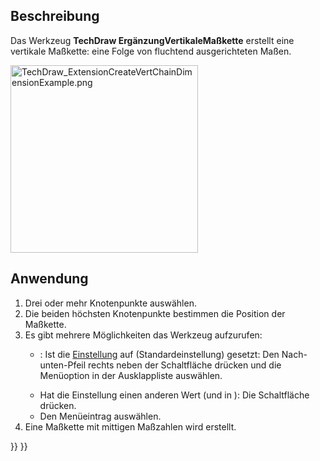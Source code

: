 <languages/>

{{Docnav/de
|[[TechDraw_ExtensionCreateHorizChainDimension/de|ErgänzungHorizontaleMaßkette]]
|[[TechDraw_ExtensionCreateObliqueChainDimension/de| ErgänzungSchrägeMaßkette]]
|[[TechDraw_Workbench/de|TechDraw]]
|IconL=TechDraw_ExtensionCreateHorizChainDimension.svg
|IconR=TechDraw_ExtensionCreateObliqueChainDimension.svg
|IconC=Workbench_TechDraw.svg
}}

{{GuiCommand/de
|Name=TechDraw ExtensionCreateVertChainDimension
|Name/de=TechDraw ErgänzungVertikaleMaßkette
|MenuLocation=TechDraw → Ergänzungen: Maße → Vertikale Maßkette erstellen
|Workbenches=[[TechDraw_Workbench/de|TechDraw]]
|Shortcut=
|Version=0.20
|SeeAlso=[[TechDraw_ExtensionCreateHorizChainDimension/de|TechDraw ErgänzungVertikaleMaßkette]], [[TechDraw_ExtensionCreateObliqueChainDimension/de|TechDraw ErgänzungSchrägeMaßkette]]
}}

<span id="Description"></span>
==Beschreibung==

Das Werkzeug '''TechDraw ErgänzungVertikaleMaßkette''' erstellt eine vertikale Maßkette: eine Folge von fluchtend ausgerichteten Maßen.

[[Image:TechDraw_ExtensionCreateVertChainDimensionExample.png|300px]]
{{Caption|Rechts die erzeugten Maße}}

<span id="Usage"></span>
==Anwendung==

# Drei oder mehr Knotenpunkte auswählen.
# Die beiden höchsten Knotenpunkte bestimmen die Position der Maßkette.
# Es gibt mehrere Möglichkeiten das Werkzeug aufzurufen:
#* {{Version/de|1.0}}: Ist die [[TechDraw_Preferences/de#Maßeinträge|Einstellung]] {{MenuCommand|Maß-Werkzeuge}} auf {{Value|Einzelnes Werkzeug}} (Standardeinstellung) gesetzt: Den Nach-unten-Pfeil rechts neben der Schaltfläche {{Button|[[Image:TechDraw_Dimension.svg||x16px]] [[Image:Toolbar_flyout_arrow.svg|x16px]]}} drücken und die Menüoption {{MenuCommand|[[Image:TechDraw_ExtensionCreateVertChainDimension.svg|16px]] Vertikale Maßkette erstellen}} in der Ausklappliste auswählen.
#* Hat die Einstellung einen anderen Wert (und in {{VersionMinus/de|0.21}}): Die Schaltfläche {{Button|[[Image:TechDraw_ExtensionCreateVertChainDimension.svg|16px]] [[TechDraw_ExtensionCreateVertChainDimension/de|Vertikale Maßkette erstellen]]}} drücken.
#* Den Menüeintrag {{MenuCommand|TechDraw → Ergänzungen: Maße → [[Image:TechDraw_ExtensionCreateVertChainDimension.svg|16px]] Vertikale Maßkette erstellen}} auswählen.
# Eine Maßkette mit mittigen Maßzahlen wird erstellt.


{{Docnav/de
|[[TechDraw_ExtensionCreateHorizChainDimension/de|ErgänzungHorizontaleMaßkette]]
|[[TechDraw_ExtensionCreateObliqueChainDimension/de| ErgänzungSchrägeMaßkette]]
|[[TechDraw_Workbench/de|TechDraw]]
|IconL=TechDraw_ExtensionCreateHorizChainDimension.svg
|IconR=TechDraw_ExtensionCreateObliqueChainDimension.svg
|IconC=Workbench_TechDraw.svg
}}

{{TechDraw_Tools_navi{{#translation:}}}}
{{Userdocnavi{{#translation:}}}}